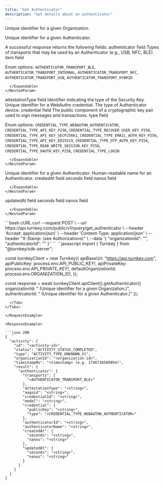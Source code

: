 ```yaml
---
title: "Get Authenticator"
description: "Get details about an authenticator"
---
```



<EndpointPath type="query" path="get_authenticator" />

<Authorizations />

<H3Bordered text="Body" />

<ParamField body="organizationId" type="string" required={true}>

Unique identifier for a given Organization.
</ParamField>

<ParamField body="authenticatorId" type="string" required={true}>

Unique identifier for a given Authenticator.
</ParamField>


<H3Bordered text="Response" />
A successful response returns the following fields:

<ResponseField name="authenticator" type="object" required={true}>
  authenticator field
  <Expandable title="authenticator details">
    <NestedParam parentKey="authenticator" childKey="transports" type="array" required={true}>
      Types of transports that may be used by an Authenticator (e.g., USB, NFC, BLE).
      <Expandable title="transports details">
        <NestedParam parentKey="authenticator.transports" childKey="item" type="enum" required={true}>
item field
  
Enum options: `AUTHENTICATOR_TRANSPORT_BLE`, `AUTHENTICATOR_TRANSPORT_INTERNAL`, `AUTHENTICATOR_TRANSPORT_NFC`, `AUTHENTICATOR_TRANSPORT_USB`, `AUTHENTICATOR_TRANSPORT_HYBRID`

</NestedParam>

      </Expandable>
    </NestedParam>
<NestedParam parentKey="authenticator" childKey="attestationType" type="string" required={true}>
attestationType field
</NestedParam>
<NestedParam parentKey="authenticator" childKey="aaguid" type="string" required={true}>
Identifier indicating the type of the Security Key.
</NestedParam>
<NestedParam parentKey="authenticator" childKey="credentialId" type="string" required={true}>
Unique identifier for a WebAuthn credential.
</NestedParam>
<NestedParam parentKey="authenticator" childKey="model" type="string" required={true}>
The type of Authenticator device.
</NestedParam>
<NestedParam parentKey="authenticator" childKey="credential" type="object" required={true}>
      credential field
      <Expandable title="credential details">
        <NestedParam parentKey="authenticator.credential" childKey="publicKey" type="string" required={true}>
The public component of a cryptographic key pair used to sign messages and transactions.
</NestedParam>
<NestedParam parentKey="authenticator.credential" childKey="type" type="enum" required={true}>
type field
  
Enum options: `CREDENTIAL_TYPE_WEBAUTHN_AUTHENTICATOR`, `CREDENTIAL_TYPE_API_KEY_P256`, `CREDENTIAL_TYPE_RECOVER_USER_KEY_P256`, `CREDENTIAL_TYPE_API_KEY_SECP256K1`, `CREDENTIAL_TYPE_EMAIL_AUTH_KEY_P256`, `CREDENTIAL_TYPE_API_KEY_ED25519`, `CREDENTIAL_TYPE_OTP_AUTH_KEY_P256`, `CREDENTIAL_TYPE_READ_WRITE_SESSION_KEY_P256`, `CREDENTIAL_TYPE_OAUTH_KEY_P256`, `CREDENTIAL_TYPE_LOGIN`

</NestedParam>

      </Expandable>
    </NestedParam>
<NestedParam parentKey="authenticator" childKey="authenticatorId" type="string" required={true}>
Unique identifier for a given Authenticator.
</NestedParam>
<NestedParam parentKey="authenticator" childKey="authenticatorName" type="string" required={true}>
Human-readable name for an Authenticator.
</NestedParam>
<NestedParam parentKey="authenticator" childKey="createdAt" type="object" required={true}>
      createdAt field
      <Expandable title="createdAt details">
        <NestedParam parentKey="authenticator.createdAt" childKey="seconds" type="string" required={true}>
seconds field
</NestedParam>
<NestedParam parentKey="authenticator.createdAt" childKey="nanos" type="string" required={true}>
nanos field
</NestedParam>

      </Expandable>
    </NestedParam>
<NestedParam parentKey="authenticator" childKey="updatedAt" type="object" required={true}>
      updatedAt field
      <Expandable title="updatedAt details">
        <NestedParam parentKey="authenticator.updatedAt" childKey="seconds" type="string" required={true}>
seconds field
</NestedParam>
<NestedParam parentKey="authenticator.updatedAt" childKey="nanos" type="string" required={true}>
nanos field
</NestedParam>

      </Expandable>
    </NestedParam>

  </Expandable>
</ResponseField>

<RequestExample>

<Tabs>
  <Tab title="cURL">
```bash cURL
curl --request POST \
  --url https://api.turnkey.com/public/v1/query/get_authenticator \
  --header 'Accept: application/json' \
  --header 'Content-Type: application/json' \
  --header "X-Stamp: <string> (see Authorizations)" \
  --data '{
    "organizationId": "<string>",
    "authenticatorId": "<string>"
}'
```
  </Tab>
  <Tab title="JavaScript">
```javascript
import { Turnkey } from "@turnkey/sdk-server";

const turnkeyClient = new Turnkey({
  apiBaseUrl: "https://api.turnkey.com",
  apiPublicKey: process.env.API_PUBLIC_KEY!,
  apiPrivateKey: process.env.API_PRIVATE_KEY!,
  defaultOrganizationId: process.env.ORGANIZATION_ID!,
});

const response = await turnkeyClient.apiClient().getAuthenticator({
  organizationId: "<string> (Unique identifier for a given Organization.)",
  authenticatorId: "<string> (Unique identifier for a given Authenticator.)"
});
```
  </Tab>
</Tabs>

</RequestExample>

<ResponseExample>

```json 200
{
  "activity": {
    "id": "<activity-id>",
    "status": "ACTIVITY_STATUS_COMPLETED",
    "type": "ACTIVITY_TYPE_UNKNOWN_V1",
    "organizationId": "<organization-id>",
    "timestampMs": "<timestamp> (e.g. 1746736509954)",
    "result": {
      "authenticator": {
        "transports": [
          "<AUTHENTICATOR_TRANSPORT_BLE>"
        ],
        "attestationType": "<string>",
        "aaguid": "<string>",
        "credentialId": "<string>",
        "model": "<string>",
        "credential": {
          "publicKey": "<string>",
          "type": "<CREDENTIAL_TYPE_WEBAUTHN_AUTHENTICATOR>"
        },
        "authenticatorId": "<string>",
        "authenticatorName": "<string>",
        "createdAt": {
          "seconds": "<string>",
          "nanos": "<string>"
        },
        "updatedAt": {
          "seconds": "<string>",
          "nanos": "<string>"
        }
      }
    }
  }
}
```

</ResponseExample>
